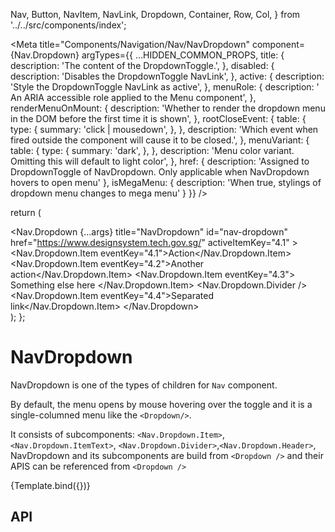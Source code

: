   Nav,
  Button,
  NavItem,
  NavLink,
  Dropdown,
  Container,
  Row,
  Col,
} from '../../src/components/index';

<Meta
  title="Components/Navigation/Nav/NavDropdown"
  component={Nav.Dropdown}
  argTypes={{
    ...HIDDEN_COMMON_PROPS,
    title: {
      description: 'The content of the DropdownToggle.',
    },
    disabled: {
      description: 'Disables the DropdownToggle NavLink',
    },
    active: {
      description: 'Style the DropdownToggle NavLink as active',
    },
    menuRole: {
      description: ' An ARIA accessible role applied to the Menu component',
    },
    renderMenuOnMount: {
      description:
        'Whether to render the dropdown menu in the DOM before the first time it is shown',
    },
    rootCloseEvent: {
      table: {
        type: {
          summary: 'click | mousedown',
        },
      },
      description:
        'Which event when fired outside the component will cause it to be closed.',
    },
    menuVariant: {
      table: {
        type: {
          summary: 'dark',
        },
      },
      description:
        'Menu color variant. Omitting this will default to light color',
    },
    href: {
        description: 'Assigned to DropdownToggle of NavDropdown. Only applicable when NavDropdown hovers to open menu'
    },
    isMegaMenu: {
        description: 'When true, stylings of dropdown menu changes to mega menu'
    }
  }}
/>

  return (
    <Nav activeKey="4.1">
      <Nav.Dropdown
        {...args}
        title="NavDropdown"
        id="nav-dropdown"
        href="https://www.designsystem.tech.gov.sg/"
        activeItemKey="4.1"
      >
        <Nav.Dropdown.Item eventKey="4.1">Action</Nav.Dropdown.Item>
        <Nav.Dropdown.Item eventKey="4.2">Another action</Nav.Dropdown.Item>
        <Nav.Dropdown.Item eventKey="4.3">
          Something else here
        </Nav.Dropdown.Item>
        <Nav.Dropdown.Divider />
        <Nav.Dropdown.Item eventKey="4.4">Separated link</Nav.Dropdown.Item>
      </Nav.Dropdown>
    </Nav>
  );
};

# NavDropdown

NavDropdown is one of the types of children for `Nav` component. 

By default, the menu opens by mouse hovering over the toggle and it is a single-columned menu like the `<Dropdown/>`.

It consists of subcomponents: `<Nav.Dropdown.Item>`, `<Nav.Dropdown.ItemText>`, `<Nav.Dropdown.Divider>`,`<Nav.Dropdown.Header>`,  
NavDropdown and its subcomponents are build from `<Dropdown />` and their APIS can be referenced from `<Dropdown />`

<Canvas>
  <Story height="250px" name="Default">{Template.bind({})}</Story>
</Canvas>

## API

<ArgsTable story="Default" />
